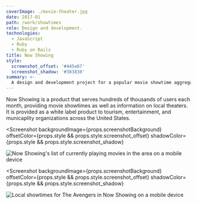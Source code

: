 ```yaml
---
coverImage: ./movie-theater.jpg
date: 2017-01
path: /work/showtimes
role: Design and development.
technologies:
  - JavaScript
  - Ruby
  - Ruby on Rails
title: Now Showing
style:
  screenshot_offset: '#445e67'
  screenshot_shadow: '#383838'
summary: >-
  A design and development project for a popular movie showtime aggregator.
---
```


Now Showing is a product that serves hundreds of thousands of users each month,
providing movie showtimes as well as information on local theaters. It is provided
as a white label product to tourism, entertainment, and municaplity organizations
across the United States.

<Screenshot
  backgroundImage={props.screenshotBackground}
  offsetColor={props.style && props.style.screenshot_offset}
  shadowColor={props.style && props.style.screenshot_shadow}
>

![Now Showing's list of currently playing movies in the area on a mobile device](./showtimes-mobile-movies.png)

</Screenshot>

<Screenshot
  backgroundImage={props.screenshotBackground}
  offsetColor={props.style && props.style.screenshot_offset}
  shadowColor={props.style && props.style.screenshot_shadow}
>

![Local showtimes for The Avengers in Now Showing on a mobile device](./showtimes-mobile-movie.png)

</Screenshot>
